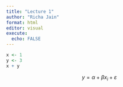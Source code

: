 ```yaml
---
title: "Lecture 1"
author: "Richa Jain"
format: html
editor: visual
execute:
  echo: FALSE
---
```


```r
x <- 1
y <- 3
x + y
```

$$ y = \alpha + \beta x_i + \varepsilon $$
```r

```

